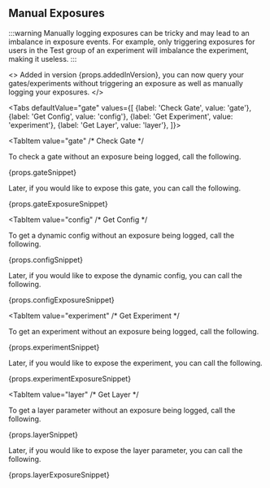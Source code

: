 
## Manual Exposures <VersionBadge version={props.addedInVersion}/>

:::warning
Manually logging exposures can be tricky and may lead to an imbalance in exposure events. For example, only triggering exposures for users in the Test group of an experiment will imbalance the experiment, making it useless.
:::

<>
  Added in version {props.addedInVersion}, you can now query your
  gates/experiments without triggering an exposure as well as manually logging
  your exposures.
</>

<Tabs
  defaultValue="gate"
  values={[
    {label: 'Check Gate', value: 'gate'},
    {label: 'Get Config', value: 'config'},
    {label: 'Get Experiment', value: 'experiment'},
    {label: 'Get Layer', value: 'layer'},
  ]}>

<TabItem value="gate"
/*
Check Gate
*/
>

To check a gate without an exposure being logged, call the following.

<div>{props.gateSnippet}</div>

Later, if you would like to expose this gate, you can call the following.

<div>{props.gateExposureSnippet}</div>

</TabItem>

<TabItem value="config" 
/*
Get Config
*/
>

To get a dynamic config without an exposure being logged, call the following.

<div>{props.configSnippet}</div>

Later, if you would like to expose the dynamic config, you can call the following.

<div>{props.configExposureSnippet}</div>

</TabItem>

<TabItem value="experiment"
/*
Get Experiment
*/
>

To get an experiment without an exposure being logged, call the following.

<div>{props.experimentSnippet}</div>

Later, if you would like to expose the experiment, you can call the following.

<div>{props.experimentExposureSnippet}</div>

</TabItem>

<TabItem value="layer"
/*
Get Layer
*/
>

To get a layer parameter without an exposure being logged, call the following.

<div>{props.layerSnippet}</div>

Later, if you would like to expose the layer parameter, you can call the following.

<div>{props.layerExposureSnippet}</div>

</TabItem>

</Tabs>
